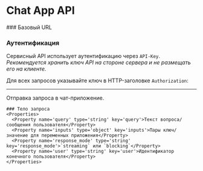 
# Chat App API

<div>
  ### Базовый URL
  <CodeGroup title="Код" targetCode={props.appDetail.api_base_url} />

  ### Аутентификация
  Сервисный API использует аутентификацию через `API-Key`.
  <i>Рекомендуется хранить ключ API на стороне сервера и не размещать его на клиенте.</i>

  Для всех запросов указывайте ключ в HTTP-заголовке `Authorization`:
  <CodeGroup title="Код" targetCode='Authorization: Bearer {API_KEY}' />
</div>

---

<Heading url='/chat-messages' method='POST' title='Отправить сообщение в чат' name='#Send-Chat-Message' />
<Row>
  <Col>
    Отправка запроса в чат-приложение.

    ### Тело запроса
    <Properties>
      <Property name='query' type='string' key='query'>Текст вопроса/сообщения пользователя</Property>
      <Property name='inputs' type='object' key='inputs'>Пары ключ/значение для переменных приложения</Property>
      <Property name='response_mode' type='string' key='response_mode'>`streaming` или `blocking`</Property>
      <Property name='user' type='string' key='user'>Идентификатор конечного пользователя</Property>
    </Properties>
  </Col>
  <Col sticky>
    <CodeGroup
      title="Запрос"
      tag="POST"
      label="/chat-messages"
      targetCode={`curl -X POST '${props.appDetail.api_base_url}/chat-messages' \
--header 'Authorization: Bearer {api_key}' \
--header 'Content-Type: application/json' \
--data-raw '{"query": "Привет", "response_mode": "streaming", "user": "abc-123"}'`}
    />
  </Col>
</Row>

